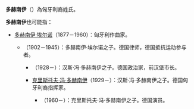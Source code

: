 '''多赫南伊'''（{{lang-hu|Dohnányi}}）為匈牙利裔姓氏。

'''多赫南伊'''也可能指：
* [[多赫南伊·埃尔诺|多赫南伊·埃尔诺]]（1877－1960）：匈牙利作曲家。
**{{le|汉斯·冯·多赫南伊|Hans von Dohnányi}}（1902－1945）：多赫南伊·埃尔诺之子。德国律师，德国抵抗运动参与者。
***{{le|克劳斯·冯·多赫南伊|Klaus von Dohnányi}}（1928－）：汉斯·冯·多赫南伊之子。德国政治家，前汉堡市长。
*** [[克里斯托夫·冯·多赫南伊|克里斯托夫·冯·多赫南伊]]（1929－）：汉斯·冯·多赫南伊之子。德国匈牙利裔指挥家。
**** {{le|尤斯图斯·冯·多赫南伊|Justus von Dohnányi}}（1960－）：克里斯托夫·冯·多赫南伊之子。德国演员。
{{消歧義|Cat=四字消歧義}}